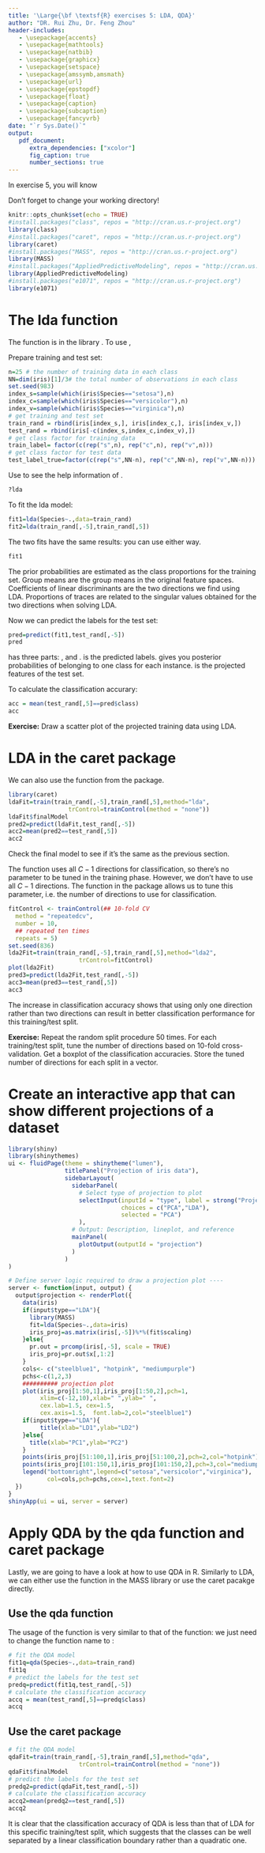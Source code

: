 ```yaml
---
title: '\Large{\bf \textsf{R} exercises 5: LDA, QDA}'
author: "DR. Rui Zhu, Dr. Feng Zhou"
header-includes:
   - \usepackage{accents}
   - \usepackage{mathtools}
   - \usepackage{natbib} 
   - \usepackage{graphicx}
   - \usepackage{setspace}
   - \usepackage{amssymb,amsmath} 
   - \usepackage{url}
   - \usepackage{epstopdf}
   - \usepackage{float}
   - \usepackage{caption}
   - \usepackage{subcaption}
   - \usepackage{fancyvrb}
date: "`r Sys.Date()`"
output:
   pdf_document:
      extra_dependencies: ["xcolor"]
      fig_caption: true
      number_sections: true
---
```

In \textsf{R} exercise 5, you will know
\begin{itemize}
\item How to apply LDA using the \verb#lda()# function
\item How to use LDA in the \verb#caret# package
\item How to tune the number of dimensions of the \verb#lda2()# function in the \verb#caret# package
\item Create an interactive app that can show different projections of a dataset
\item How to use LDA as a dimension reduction
\item How to apply QDA
\item More real data examples
\end{itemize}

Don't forget to change your working directory!
    
```r
knitr::opts_chunk$set(echo = TRUE)
#install.packages("class", repos = "http://cran.us.r-project.org")
library(class)
#install.packages("caret", repos = "http://cran.us.r-project.org")
library(caret)
#install.packages("MASS", repos = "http://cran.us.r-project.org")
library(MASS)
#install.packages("AppliedPredictiveModeling", repos = "http://cran.us.r-project.org")
library(AppliedPredictiveModeling)
#install.packages("e1071", repos = "http://cran.us.r-project.org")
library(e1071)
```


# The lda function
The \verb#lda()# function is in the library \verb#MASS#. To use \verb#lda()#, 
\begin{Verbatim}[frame=single, baselinestretch=1.05]
install.packages(MASS)
library(MASS)
\end{Verbatim}

Prepare training and test set:
```r
n=25 # the number of training data in each class
NN=dim(iris)[1]/3# the total number of observations in each class
set.seed(983)
index_s=sample(which(iris$Species=="setosa"),n)
index_c=sample(which(iris$Species=="versicolor"),n)
index_v=sample(which(iris$Species=="virginica"),n)
# get training and test set
train_rand = rbind(iris[index_s,], iris[index_c,], iris[index_v,])
test_rand = rbind(iris[-c(index_s,index_c,index_v),])
# get class factor for training data
train_label= factor(c(rep("s",n), rep("c",n), rep("v",n)))
# get class factor for test data
test_label_true=factor(c(rep("s",NN-n), rep("c",NN-n), rep("v",NN-n)))
```

Use \verb#?lda# to see the help information of \verb#lda()#.
```r
?lda
```

To fit the lda model:
```r
fit1=lda(Species~.,data=train_rand)
fit2=lda(train_rand[,-5],train_rand[,5])
```

The two fits have the same results: you can use either way. 
```r
fit1
```

The prior probabilities are estimated as the class proportions for the training set. Group means are the group means in the original feature spaces. Coefficients of linear discriminants are the two directions we find using LDA. Proportions of traces are related to the singular values obtained for the two directions when solving LDA.

Now we can predict the labels for the test set:
```r
pred=predict(fit1,test_rand[,-5])
pred
```

\verb#pred# has three parts: \verb#class#, \verb#posterior# and \verb#x#.  \verb#class# is the predicted labels. \verb#posterior# gives you posterior probabilities of belonging to one class for each instance. \verb#x# is the projected features of the test set.

To calculate the classification accurary:
```r
acc = mean(test_rand[,5]==pred$class)
acc
```

**Exercise:** Draw a scatter plot of the projected training data using LDA.


\newpage
# LDA in the caret package
We can also use the \verb#lda# function from the \verb#caret# package.
```r
library(caret)
ldaFit=train(train_rand[,-5],train_rand[,5],method="lda",
                 trControl=trainControl(method = "none"))
ldaFit$finalModel
pred2=predict(ldaFit,test_rand[,-5])
acc2=mean(pred2==test_rand[,5])
acc2
```

Check the final model to see if it's the same as the previous section.

The \verb#lda# function uses all $C-1$ directions for classification, so there's no parameter to be tuned in the training phase. However, we don't have to use all $C-1$ directions. The \verb#lda2# function in the \verb#caret# package allows us to tune this parameter, i.e. the number of directions to use for classification.
```r
fitControl <- trainControl(## 10-fold CV
  method = "repeatedcv",
  number = 10,
  ## repeated ten times
  repeats = 5)
set.seed(836)
lda2Fit=train(train_rand[,-5],train_rand[,5],method="lda2",
                    trControl=fitControl)
plot(lda2Fit)
pred3=predict(lda2Fit,test_rand[,-5])
acc3=mean(pred3==test_rand[,5])
acc3
```

The increase in classification accuracy shows that using only one direction rather than two directions can result in better classification performance for this training/test split.

**Exercise:** Repeat the random split procedure 50 times. For each training/test split, tune the number of directions based on 10-fold cross-validation. Get a boxplot of the classification accuracies. Store the tuned number of directions for each split in a vector.

# Create an interactive app that can show different projections of a dataset

```r
library(shiny)
library(shinythemes)
ui <- fluidPage(theme = shinytheme("lumen"),
                titlePanel("Projection of iris data"),
                sidebarLayout(
                  sidebarPanel(
                    # Select type of projection to plot
                    selectInput(inputId = "type", label = strong("Projection type"),
                                choices = c("PCA","LDA"),
                                selected = "PCA")
                    ),
                  # Output: Description, lineplot, and reference
                  mainPanel(
                    plotOutput(outputId = "projection")
                  )
                )
)

# Define server logic required to draw a projection plot ----
server <- function(input, output) {
  output$projection <- renderPlot({
    data(iris)
    if(input$type=="LDA"){
      library(MASS)
      fit=lda(Species~.,data=iris)
      iris_proj=as.matrix(iris[,-5])%*%(fit$scaling)
    }else{
      pr.out = prcomp(iris[,-5], scale = TRUE)
      iris_proj=pr.out$x[,1:2]
    }
    cols<- c("steelblue1", "hotpink", "mediumpurple")  
    pchs<-c(1,2,3)
    ########## projection plot
    plot(iris_proj[1:50,1],iris_proj[1:50,2],pch=1,
         xlim=c(-12,10),xlab=" ",ylab=" ",
         cex.lab=1.5, cex=1.5,
         cex.axis=1.5,  font.lab=2,col="steelblue1")
    if(input$type=="LDA"){
         title(xlab="LD1",ylab="LD2")
    }else{
      title(xlab="PC1",ylab="PC2")
    }
    points(iris_proj[51:100,1],iris_proj[51:100,2],pch=2,col="hotpink")
    points(iris_proj[101:150,1],iris_proj[101:150,2],pch=3,col="mediumpurple")
    legend("bottomright",legend=c("setosa","versicolor","virginica"),
           col=cols,pch=pchs,cex=1,text.font=2)
  })
}
shinyApp(ui = ui, server = server)
```


# Apply QDA by the qda function and caret package
Lastly, we are going to have a look at how to use QDA in R. Similarly to LDA, we can either use the \verb#qda# function in the MASS library or use the caret pacakge directly. 

## Use the qda function
The usage of the \verb#qda# function is very similar to that of the \verb#lda# function: we just need to change the function name to \verb#qda#:
```r
# fit the QDA model
fit1q=qda(Species~.,data=train_rand)
fit1q
# predict the labels for the test set
predq=predict(fit1q,test_rand[,-5])
# calculate the classification accuracy
accq = mean(test_rand[,5]==predq$class)
accq
```

## Use the caret package
```r
# fit the QDA model
qdaFit=train(train_rand[,-5],train_rand[,5],method="qda",
                    trControl=trainControl(method = "none"))
qdaFit$finalModel
# predict the labels for the test set
predq2=predict(qdaFit,test_rand[,-5])
# calculate the classification accuracy
accq2=mean(predq2==test_rand[,5])
accq2
```

It is clear that the classification accuracy of QDA is less than that of LDA for this specific training/test split, which suggests that the classes can be well separated by a linear classification boundary rather than a quadratic one.